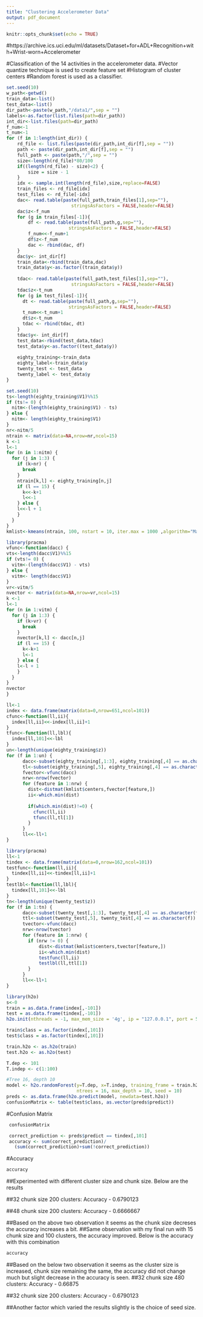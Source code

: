 ```yaml
---
title: "Clustering Accelerometer Data"
output: pdf_document
---
```


```r
knitr::opts_chunk$set(echo = TRUE)
```

#https://archive.ics.uci.edu/ml/datasets/Dataset+for+ADL+Recognition+with+Wrist-worn+Accelerometer

#Classification of the 14 activities in the accelerometer data.
#Vector quantize technique is used to create feature set
#Histogram of cluster centers
#Random forest is used as a classifier.

```r
set.seed(10)
w_path<-getwd()
train_data<-list()
test_data<-list()
dir_path<-paste(w_path,"/data1/",sep = "")
labels<-as.factor(list.files(path=dir_path))
int_dir<-list.files(path=dir_path)
f_num<-1
t_num<-1
for (f in 1:length(int_dir)) {
    rd_file <- list.files(paste(dir_path,int_dir[f],sep = ""))
    path <- paste(dir_path,int_dir[f],sep = "")
    full_path <- paste(path,"/",sep = "")
    size<-length(rd_file)*80/100
    if((length(rd_file) - size)<2) {
        size = size - 1
    }
    idx <- sample.int(length(rd_file),size,replace=FALSE) 
    train_files <- rd_file[idx]
    test_files <- rd_file[-idx]
    dac<- read.table(paste(full_path,train_files[1],sep=""),
                        stringsAsFactors = FALSE,header=FALSE)
    dac$z<-f_num
    for (g in train_files[-1]){
        df <- read.table(paste(full_path,g,sep=""),
                       stringsAsFactors = FALSE,header=FALSE)
        f_num<<-f_num+1
        df$z<-f_num
        dac <- rbind(dac, df)
    }
    dac$y<- int_dir[f]
    train_data<-rbind(train_data,dac)
    train_data$y<-as.factor((train_data$y))
    
    tdac<- read.table(paste(full_path,test_files[1],sep=""),
                        stringsAsFactors = FALSE,header=FALSE)
    tdac$z<-t_num
    for (g in test_files[-1]){
      dt <- read.table(paste(full_path,g,sep=""),
                       stringsAsFactors = FALSE,header=FALSE)
      t_num<<-t_num+1
      dt$z<-t_num
      tdac <- rbind(tdac, dt)
    }
    tdac$y<- int_dir[f]
    test_data<-rbind(test_data,tdac)
    test_data$y<-as.factor((test_data$y))
    
    eighty_training<-train_data
    eighty_label<-train_data$y
    twenty_test <- test_data
    twenty_label <- test_data$y
}
```

```r
set.seed(10)
ts<-length(eighty_training$V1)%%15
if (ts!= 0) {
  nitm<-(length(eighty_training$V1) - ts)
} else {
  nitm<- length(eighty_training$V1)
}
nr<-nitm/5
ntrain <- matrix(data=NA,nrow=nr,ncol=15)
k <-1
l<-1
for (n in 1:nitm) {
  for (j in 1:3) {
    if (k>nr) {
      break
    }
    ntrain[k,l] <- eighty_training[n,j]
    if (l == 15) {
      k<<-k+1
      l<<-1
    } else {
    l<<-l + 1
    }
  }
}
kmlist<-kmeans(ntrain, 100, nstart = 10, iter.max = 1000 ,algorithm="MacQueen")
```

```r
library(pracma)
vfunc<-function(dacc) {
vts<-length(dacc$V1)%%15
if (vts!= 0) {
  vitm<-(length(dacc$V1) - vts)
} else {
  vitm<- length(dacc$V1)
}
vr<-vitm/5
nvector <- matrix(data=NA,nrow=vr,ncol=15)
k <-1
l<-1
for (n in 1:vitm) {
  for (j in 1:3) {
    if (k>vr) {
      break
    }
    nvector[k,l] <- dacc[n,j]
    if (l == 15) {
      k<-k+1
      l<-1
    } else {
    l<-l + 1
    }
  }
}
nvector
}

ll<-1
index <- data.frame(matrix(data=0,nrow=651,ncol=101))
cfunc<-function(ll,ii){
  index[ll,ii]<<-index[ll,ii]+1
}
tfunc<-function(ll,lbl){
  index[ll,101]<<-lbl
}
un<-length(unique(eighty_training$z))
for (f in 1:un) {
      dacc<-subset(eighty_training[,1:3], eighty_training[,4] == as.character(f))
      tl<-subset(eighty_training[,5], eighty_training[,4] == as.character(f))
      fvector<-vfunc(dacc)
      nrw<-nrow(fvector)
      for (feature in 1:nrw) {
        dist<-distmat(kmlist$centers,fvector[feature,])
        ii<-which.min(dist)
        
        if(which.min(dist)!=0) {
          cfunc(ll,ii)
          tfunc(ll,tl[1])
        }
      }
      ll<<-ll+1
}
```

```r
library(pracma)
ll<-1
tindex <- data.frame(matrix(data=0,nrow=162,ncol=101))
testfunc<-function(ll,ii){
  tindex[ll,ii]<<-tindex[ll,ii]+1
}
testlbl<-function(ll,lbl){
  tindex[ll,101]<<-lbl
}
tn<-length(unique(twenty_test$z))
for (f in 1:tn) {
      dacc<-subset(twenty_test[,1:3], twenty_test[,4] == as.character(f))
      ttl<-subset(twenty_test[,5], twenty_test[,4] == as.character(f))
      tvector<-vfunc(dacc)
      nrw<-nrow(tvector)
      for (feature in 1:nrw) {
        if (nrw != 0) {
            dist<-distmat(kmlist$centers,tvector[feature,])
            ii<-which.min(dist)
            testfunc(ll,ii)
            testlbl(ll,ttl[1])
        }
      }
      ll<<-ll+1
}
```

```r
library(h2o)
s<-0
train = as.data.frame(index[,-101])
test = as.data.frame(tindex[,-101])
h2o.init(nthreads = -1, max_mem_size = '4g', ip = "127.0.0.1", port = 50001)

train$class = as.factor(index[,101])
test$class = as.factor(tindex[,101])

train.h2o <- as.h2o(train)
test.h2o <- as.h2o(test)

T.dep <- 101
T.indep <- c(1:100)

#Tree 16, depth 10
model <- h2o.randomForest(y=T.dep, x=T.indep, training_frame = train.h2o,
                          ntrees = 16, max_depth = 10, seed = 10)
preds <- as.data.frame(h2o.predict(model, newdata=test.h2o))
confusionMatrix <- table(test$class, as.vector(preds$predict))
```
 
 
#Confusion Matrix
```r
 confusionMatrix
```
 
```r
 correct_prediction <- preds$predict == tindex[,101]
 accuracy <- sum(correct_prediction)/
   (sum(correct_prediction)+sum(!correct_prediction))
```
 
#Accuracy
 
```r
accuracy
```

##Experimented with different cluster size and chunk size. Below are the results

##32 chunk size 200 clusters: Accuracy - 0.6790123

##48 chunk size 200 clusters: Accuracy -  0.6666667

##Based on the above two observation it seems as the chunk size decreses the accuracy increases a bit.
##Same observation with my final run with 15 chunk size and 100 clusters, the accuracy improved. Below is the accuracy with this combination
```r
accuracy
```

##Based on the below two observation it seems as the cluster size is increased, chunk size remaining the same, the accuracy did not change much but slight decrease in the accuracy is seen.
##32 chunk size 480 clusters: Accuracy - 0.66875

##32 chunk size 200 clusters: Accuracy - 0.6790123

##Another factor which varied the results slightly is the choice of seed size.


